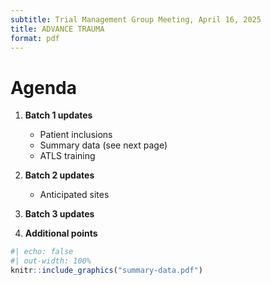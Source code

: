 ```yaml
---
subtitle: Trial Management Group Meeting, April 16, 2025
title: ADVANCE TRAUMA
format: pdf
---
```


# Agenda

1. **Batch 1 updates**
   - Patient inclusions
   - Summary data (see next page)
   - ATLS training

2. **Batch 2 updates**
   - Anticipated sites

3. **Batch 3 updates**

3. **Additional points**

```r
#| echo: false
#| out-width: 100%
knitr::include_graphics("summary-data.pdf")
```

